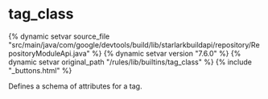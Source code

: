 <html devsite>
<head>
  <meta name="project_path" value="/_project.yaml">
  <meta name="book_path" value="/versions/7.6.0/_book.yaml">
</head>
<body>

<h1 class="page-title" id="modules.tag_class">tag_class</h1>

{% dynamic setvar source_file "src/main/java/com/google/devtools/build/lib/starlarkbuildapi/repository/RepositoryModuleApi.java" %}
{% dynamic setvar version "7.6.0" %}
{% dynamic setvar original_path "/rules/lib/builtins/tag_class" %}
{% include "_buttons.html" %}
<!-- {% raw %} -->

Defines a schema of attributes for a tag.



</body>
</html>

<!-- {% endraw %} -->
